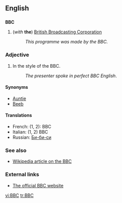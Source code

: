 ==English==
==={{initialism}}===
'''BBC'''

#(''with'' '''the''') [[British Broadcasting Corporation]]
#:''This programme was made by the BBC.''


===Adjective===
# In the style of the BBC.
#:''The presenter spoke in perfect BBC English''.

====Synonyms====
*[[Auntie]] <!--nickname for the BBC-->
*[[Beeb]] <!--nickname for the BBC-->

====Translations====
*French: (1, 2): BBC {{f}}
*Italian: (1, 2) BBC {{f}}
*Russian: [[Би-би-си]]

===See also===
*[[w:BBC|Wikipedia article on the BBC]]

===External links===
*[http://www.bbc.co.uk The official BBC website]

[[vi:BBC]]
[[tr:BBC]]